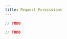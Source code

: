 ```yaml
---
title: Request Permissions
---
```






<!-- embedme request-permissions.beacon.ts -->

```ts live
// TODO
```

<!-- embedme request-permissions.taquito.ts -->

```ts live
// TODO
```


